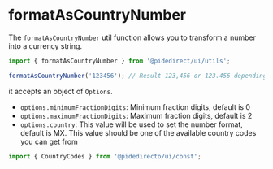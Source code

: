 
<Meta title='utils/formatAsCountryNumber' />

# formatAsCountryNumber

The `formatAsCountryNumber` util function allows you to transform a number into a currency string.

```ts
import { formatAsCountryNumber } from '@pidedirect/ui/utils';

formatAsCountryNumber('123456'); // Result 123,456 or 123.456 depending on the country
```

it accepts an object of `Options`.

-   `options.minimumFractionDigits`: Minimum fraction digits, default is 0
-   `options.maximumFractionDigits`: Maximum fraction digits, default is 2
-   `options.country`: This value will be used to set the number format, default is MX.
    This value should be one of the available country codes you can get from

```ts
import { CountryCodes } from '@pidedirecto/ui/const';
```
